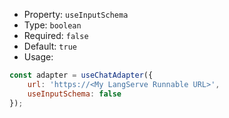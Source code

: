 * Property: `useInputSchema`
* Type: `boolean`
* Required: `false`
* Default: `true`
* Usage:

```js
const adapter = useChatAdapter({
    url: 'https://<My LangServe Runnable URL>',
    useInputSchema: false
});
```

